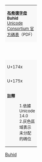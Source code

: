 {| class="wikitable nounderlines" style="border-collapse:collapse;background:#FFFFFF;font-size:large;text-align:center"
| colspan="17" style="background:#F8F8F8;font-size:small" | '''[[布希德字母 (Unicode區段)|布希德字母]]'''<br />'''Buhid'''{{ref label|U1740_as_of_Unicode_version|1}}{{ref label|U1740_grey|2}}<br />[https://www.unicode.org/charts/PDF/U1740.pdf Unicode Consortium 官方碼表]（PDF）
|-style="background:#F8F8F8;font-size:small"
| style="width:45pt" | &nbsp; || style="width:20pt" | 0 || style="width:20pt" | 1 || style="width:20pt" | 2 || style="width:20pt" | 3 || style="width:20pt" | 4 || style="width:20pt" | 5 || style="width:20pt" | 6 || style="width:20pt" | 7 || style="width:20pt" | 8 || style="width:20pt" | 9 || style="width:20pt" | A || style="width:20pt" | B || style="width:20pt" | C || style="width:20pt" | D || style="width:20pt" | E || style="width:20pt" | F
|-
| style="background:#F8F8F8;font-size:small" | U+174x
| style="font-family:'Noto Sans Buhid', Quivira, Code2000, Sun-ExtA;" title="U+1740: BUHID LETTER A" | ᝀ
| style="font-family:'Noto Sans Buhid', Quivira, Code2000, Sun-ExtA;" title="U+1741: BUHID LETTER I" | ᝁ
| style="font-family:'Noto Sans Buhid', Quivira, Code2000, Sun-ExtA;" title="U+1742: BUHID LETTER U" | ᝂ
| style="font-family:'Noto Sans Buhid', Quivira, Code2000, Sun-ExtA;" title="U+1743: BUHID LETTER KA" | ᝃ
| style="font-family:'Noto Sans Buhid', Quivira, Code2000, Sun-ExtA;" title="U+1744: BUHID LETTER GA" | ᝄ
| style="font-family:'Noto Sans Buhid', Quivira, Code2000, Sun-ExtA;" title="U+1745: BUHID LETTER NGA" | ᝅ
| style="font-family:'Noto Sans Buhid', Quivira, Code2000, Sun-ExtA;" title="U+1746: BUHID LETTER TA" | ᝆ
| style="font-family:'Noto Sans Buhid', Quivira, Code2000, Sun-ExtA;" title="U+1747: BUHID LETTER DA" | ᝇ
| style="font-family:'Noto Sans Buhid', Quivira, Code2000, Sun-ExtA;" title="U+1748: BUHID LETTER NA" | ᝈ
| style="font-family:'Noto Sans Buhid', Quivira, Code2000, Sun-ExtA;" title="U+1749: BUHID LETTER PA" | ᝉ
| style="font-family:'Noto Sans Buhid', Quivira, Code2000, Sun-ExtA;" title="U+174A: BUHID LETTER BA" | ᝊ
| style="font-family:'Noto Sans Buhid', Quivira, Code2000, Sun-ExtA;" title="U+174B: BUHID LETTER MA" | ᝋ
| style="font-family:'Noto Sans Buhid', Quivira, Code2000, Sun-ExtA;" title="U+174C: BUHID LETTER YA" | ᝌ
| style="font-family:'Noto Sans Buhid', Quivira, Code2000, Sun-ExtA;" title="U+174D: BUHID LETTER RA" | ᝍ
| style="font-family:'Noto Sans Buhid', Quivira, Code2000, Sun-ExtA;" title="U+174E: BUHID LETTER LA" | ᝎ
| style="font-family:'Noto Sans Buhid', Quivira, Code2000, Sun-ExtA;" title="U+174F: BUHID LETTER WA" | ᝏ
|-
| style="background:#F8F8F8;font-size:small" | U+175x
| style="font-family:'Noto Sans Buhid', Quivira, Code2000, Sun-ExtA;" title="U+1750: BUHID LETTER SA" | ᝐ
| style="font-family:'Noto Sans Buhid', Quivira, Code2000, Sun-ExtA;" title="U+1751: BUHID LETTER HA" | ᝑ
| style="font-family:'Noto Sans Buhid', Quivira, Code2000, Sun-ExtA;" title="U+1752: BUHID VOWEL SIGN I" | ᝒ
| style="font-family:'Noto Sans Buhid', Quivira, Code2000, Sun-ExtA;" title="U+1753: BUHID VOWEL SIGN U" | ᝓ
| title="Reserved" style="background-color:#CCCCCC;" | 
| title="Reserved" style="background-color:#CCCCCC;" | 
| title="Reserved" style="background-color:#CCCCCC;" | 
| title="Reserved" style="background-color:#CCCCCC;" | 
| title="Reserved" style="background-color:#CCCCCC;" | 
| title="Reserved" style="background-color:#CCCCCC;" | 
| title="Reserved" style="background-color:#CCCCCC;" | 
| title="Reserved" style="background-color:#CCCCCC;" | 
| title="Reserved" style="background-color:#CCCCCC;" | 
| title="Reserved" style="background-color:#CCCCCC;" | 
| title="Reserved" style="background-color:#CCCCCC;" | 
| title="Reserved" style="background-color:#CCCCCC;" | 
|-
| colspan="17" style="background:#F8F8F8;font-size:small;text-align:left" | '''註釋'''
:1.{{note|U1740_as_of_Unicode_version}}依據 Unicode 14.0
:2.{{note|U1740_grey}}灰色區域表示未分配的碼位
|}<noinclude>
[[Category:Unicode模板|Buhid]]
{{Documentation|Template:Unicode chart/block documentation}}
</noinclude>